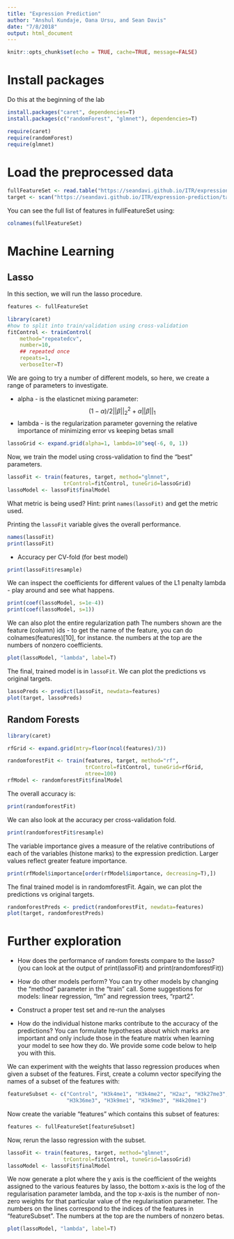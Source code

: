 ```yaml
---
title: "Expression Prediction"
author: "Anshul Kundaje, Oana Ursu, and Sean Davis"
date: "7/8/2018"
output: html_document
---
```


```r
knitr::opts_chunk$set(echo = TRUE, cache=TRUE, message=FALSE)
```

# Install packages

Do this at the beginning of the lab

```r
install.packages("caret", dependencies=T)
install.packages(c("randomForest", "glmnet"), dependencies=T)
```

```r
require(caret)
require(randomForest)
require(glmnet)
```

# Load the preprocessed data

```r
fullFeatureSet <- read.table("https://seandavi.github.io/ITR/expression-prediction/features.txt");
target <- scan("https://seandavi.github.io/ITR/expression-prediction/target.txt")
```

You can see the full list of features in fullFeatureSet using:
```r
colnames(fullFeatureSet)
```

# Machine Learning

## Lasso

In this section, we will run the lasso procedure.

```r
features <- fullFeatureSet
```

```r
library(caret)
#how to split into train/validation using cross-validation
fitControl <- trainControl( 
    method="repeatedcv",
    number=10,
    ## repeated once
    repeats=1,
    verboseIter=T)
```

We are going to try a number of different models, so
here, we create a range of parameters to investigate.

- alpha -  is the elasticnet mixing parameter: $$(1-α)/2||β||_2^2+α||β||_1$$
- lambda - is the regularization parameter governing the relative importance of minimizing error vs keeping betas small

```r
lassoGrid <- expand.grid(alpha=1, lambda=10^seq(-6, 0, 1))
```

Now, we train the model using cross-validation to find the "best"
parameters.

```r
lassoFit <- train(features, target, method="glmnet",
                  trControl=fitControl, tuneGrid=lassoGrid)
lassoModel <- lassoFit$finalModel
```

What metric is being used? Hint: print `names(lassoFit)` and get the metric used.

Printing the `lassoFit` variable gives the overall performance.

```r
names(lassoFit)
print(lassoFit)
```

- Accuracy per CV-fold (for best model)

```r
print(lassoFit$resample)
```

We can inspect the coefficients for different values of the
L1 penalty lambda - play around and see what happens.

```r
print(coef(lassoModel, s=1e-4))
print(coef(lassoModel, s=1))
```

We can also plot the entire regularization path
The numbers shown are the feature (column) ids - to get the name of the
feature, you can do colnames(features)[10], for instance.
the numbers at the top are the numbers of nonzero coefficients.

```r
plot(lassoModel, "lambda", label=T)
```


The final, trained model is in `lassoFit`.
We can plot the predictions vs original targets.

```r
lassoPreds <- predict(lassoFit, newdata=features)
plot(target, lassoPreds)
```

## Random Forests

```r
library(caret)
```

```r
rfGrid <- expand.grid(mtry=floor(ncol(features)/3))
```

```r
randomforestFit <- train(features, target, method="rf", 
                         trControl=fitControl, tuneGrid=rfGrid,
                         ntree=100)
rfModel <- randomforestFit$finalModel
```

The overall accuracy is:

```r
print(randomforestFit)
```

We can also look at the accuracy per cross-validation fold.

```r
print(randomforestFit$resample)
```

The variable importance gives a measure of the relative contributions of each of the variables 
(histone marks) to the expression prediction. Larger values reflect greater feature importance.

```r
print(rfModel$importance[order(rfModel$importance, decreasing=T),])
```

The final trained model is in randomforestFit. Again, we can plot the predictions vs original targets.

```r
randomforestPreds <- predict(randomforestFit, newdata=features)
plot(target, randomforestPreds)
```


# Further exploration

- How does the performance of random forests compare to the lasso?
  (you can look at the output of print(lassoFit) and print(randomforestFit))
- How do other models perform? You can try other models by changing the
  "method" parameter in the "train" call. Some suggestions for models:
  linear regression, "lm"  and regression trees, "rpart2".

- Construct a proper test set and re-run the analyses 

- How do the individual histone marks contribute to the accuracy of the
  predictions? You can formulate hypotheses about which marks are important
  and only include those in the feature matrix when learning your model to
  see how they do. We provide some code below to help you with this.

We can experiment with the weights that lasso regression produces when given
a subset of the features. First, create a column vector specifying the names
of a subset of the features with:

```r
featureSubset <- c("Control", "H3k4me1", "H3k4me2", "H2az", "H3k27me3",
                   "H3k36me3", "H3k9me1", "H3k9me3", "H4k20me1")
```

Now create the variable “features” which contains this subset of features:

```r
features <- fullFeatureSet[featureSubset]
```

Now, rerun the lasso regression with the subset.


```r
lassoFit <- train(features, target, method="glmnet",
                  trControl=fitControl, tuneGrid=lassoGrid)
lassoModel <- lassoFit$finalModel
```

We now generate a plot where the y axis is the coefficient of the
weights assigned to the various features by lasso, the bottom x-axis is the
log of the regularisation parameter lambda, and the top x-axis is the number
of non-zero weights for that particular value of the regularisation parameter.
The numbers on the lines correspond to the indices of the features in
“featureSubset”. The numbers at the top are the numbers of nonzero betas.

```r
plot(lassoModel, "lambda", label=T)
```


